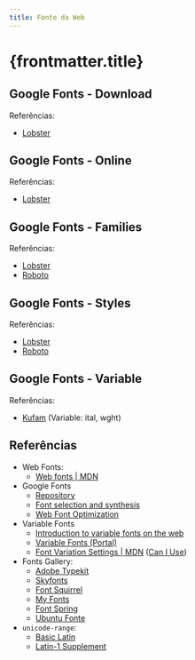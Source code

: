 ```yaml
---
title: Fonte da Web
---
```



# {frontmatter.title}

## Google Fonts - Download

<CodeHtmlCssPreview src="/codes/css/web-fonts/google-fonts-download" codeTree={true} />

Referências:

- [Lobster](https://fonts.google.com/specimen/Lobster)

## Google Fonts - Online

<CodeHtmlCssPreview src="/codes/css/web-fonts/google-fonts-online" codeTree={true} onlyBody={false} />

Referências:

- [Lobster](https://fonts.google.com/specimen/Lobster)

## Google Fonts - Families

<CodeHtmlCssPreview src="/codes/css/web-fonts/google-fonts-families" codeTree={true} onlyBody={false} />

Referências:

- [Lobster](https://fonts.google.com/specimen/Lobster)
- [Roboto](https://fonts.google.com/specimen/Roboto)

## Google Fonts - Styles

<CodeHtmlCssPreview src="/codes/css/web-fonts/google-fonts-styles" codeTree={true} onlyBody={false} />

Referências:

- [Lobster](https://fonts.google.com/specimen/Lobster)
- [Roboto](https://fonts.google.com/specimen/Roboto)

## Google Fonts - Variable

<CodeHtmlCssPreview src="/codes/css/web-fonts/google-fonts-variable" codeTree={true} />

Referências:

- [Kufam](https://fonts.google.com/specimen/Kufam/tester) (Variable: ital, wght)

## Referências

- Web Fonts:
  - [Web fonts \| MDN](https://developer.mozilla.org/en-US/docs/Learn/CSS/Styling_text/Web_fonts)
- Google Fonts
  - [Repository](https://fonts.google.com)
  - [Font selection and synthesis](https://developers.google.com/web/fundamentals/performance/optimizing-content-efficiency/webfont-optimization#font_selection_and_synthesis)
  - [Web Font Optimization](https://developers.google.com/web/fundamentals/performance/optimizing-content-efficiency/webfont-optimization)
- Variable Fonts
  - [Introduction to variable fonts on the web](https://web.dev/variable-fonts/)
  - [Variable Fonts (Portal)](https://v-fonts.com/)
  - [Font Variation Settings \| MDN](https://developer.mozilla.org/en-US/docs/Web/CSS/font-variation-settings) ([Can I Use](https://caniuse.com/?search=font-variation-settings))
- Fonts Gallery:
  - [Adobe Typekit](https://typekit.com)
  - [Skyfonts](https://skyfonts.com)
  - [Font Squirrel](https://www.fontsquirrel.com/)
  - [My Fonts](https://www.myfonts.com)
  - [Font Spring](https://www.fontspring.com)
  - [Ubuntu Fonte](https://design.ubuntu.com/font/)
- `unicode-range`:
  - [Basic Latin](https://codepoints.net/basic_latin)
  - [Latin-1 Supplement](https://codepoints.net/latin-1_supplement)
